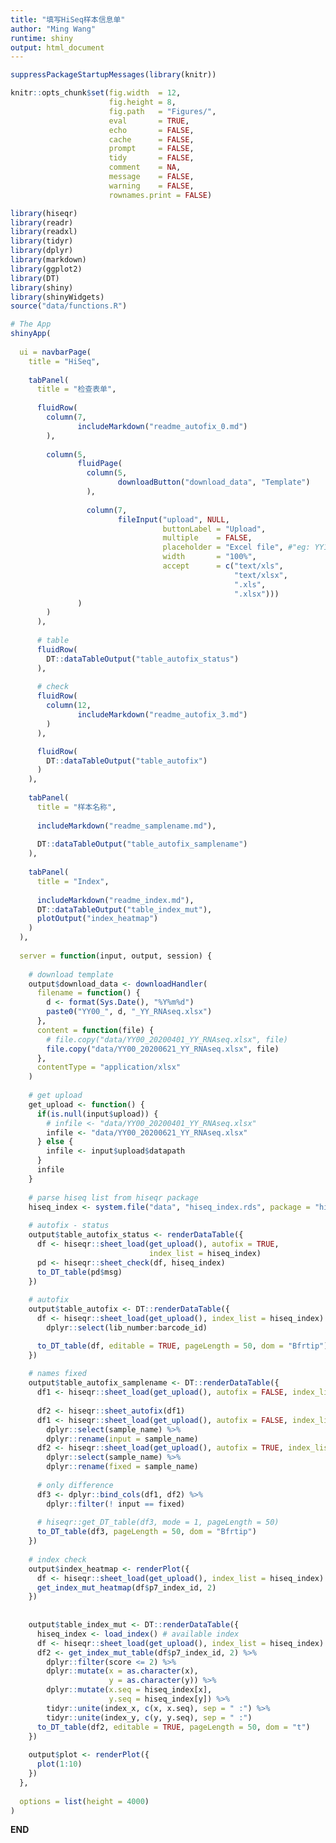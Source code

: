 ```yaml
---
title: "填写HiSeq样本信息单"
author: "Ming Wang"
runtime: shiny
output: html_document
---
```



```r
suppressPackageStartupMessages(library(knitr))

knitr::opts_chunk$set(fig.width  = 12, 
                      fig.height = 8, 
                      fig.path   = "Figures/",
                      eval       = TRUE,
                      echo       = FALSE,
                      cache      = FALSE,
                      prompt     = FALSE,
                      tidy       = FALSE,
                      comment    = NA,
                      message    = FALSE,
                      warning    = FALSE,
                      rownames.print = FALSE)
```


```r
library(hiseqr)
library(readr)
library(readxl)
library(tidyr)
library(dplyr)
library(markdown)
library(ggplot2)
library(DT)
library(shiny)
library(shinyWidgets)
source("data/functions.R")
```


```r
# The App
shinyApp(
  
  ui = navbarPage(
    title = "HiSeq",
    
    tabPanel(
      title = "检查表单",
      
      fluidRow(
        column(7,
               includeMarkdown("readme_autofix_0.md")
        ),
        
        column(5,
               fluidPage(
                 column(5,
                        downloadButton("download_data", "Template")
                 ),
                 
                 column(7,
                        fileInput("upload", NULL,
                                  buttonLabel = "Upload",
                                  multiple    = FALSE,
                                  placeholder = "Excel file", #"eg: YY12_20200401j_WM_RNAseq.xlsx",
                                  width       = "100%",
                                  accept      = c("text/xls",
                                                  "text/xlsx",
                                                  ".xls",
                                                  ".xlsx")))
               )
        )
      ),
      
      # table
      fluidRow(
        DT::dataTableOutput("table_autofix_status")
      ),
      
      # check
      fluidRow(
        column(12,
               includeMarkdown("readme_autofix_3.md")
        )
      ),

      fluidRow(
        DT::dataTableOutput("table_autofix")
      )
    ),
    
    tabPanel(
      title = "样本名称",
      
      includeMarkdown("readme_samplename.md"),
      
      DT::dataTableOutput("table_autofix_samplename")
    ),
    
    tabPanel(
      title = "Index",
      
      includeMarkdown("readme_index.md"),
      DT::dataTableOutput("table_index_mut"),
      plotOutput("index_heatmap")
    )
  ),
  
  server = function(input, output, session) {
    
    # download template
    output$download_data <- downloadHandler(
      filename = function() {
        d <- format(Sys.Date(), "%Y%m%d")
        paste0("YY00_", d, "_YY_RNAseq.xlsx")
      },
      content = function(file) {
        # file.copy("data/YY00_20200401_YY_RNAseq.xlsx", file)
        file.copy("data/YY00_20200621_YY_RNAseq.xlsx", file)
      },
      contentType = "application/xlsx"
    )
    
    # get upload
    get_upload <- function() {
      if(is.null(input$upload)) {
        # infile <- "data/YY00_20200401_YY_RNAseq.xlsx"
        infile <- "data/YY00_20200621_YY_RNAseq.xlsx"
      } else {
        infile <- input$upload$datapath
      }
      infile
    }
    
    # parse hiseq list from hiseqr package
    hiseq_index <- system.file("data", "hiseq_index.rds", package = "hiseqr")
    
    # autofix - status
    output$table_autofix_status <- renderDataTable({
      df <- hiseqr::sheet_load(get_upload(), autofix = TRUE, 
                               index_list = hiseq_index)
      pd <- hiseqr::sheet_check(df, hiseq_index)
      to_DT_table(pd$msg)
    })
    
    # autofix
    output$table_autofix <- DT::renderDataTable({
      df <- hiseqr::sheet_load(get_upload(), index_list = hiseq_index) %>%
        dplyr::select(lib_number:barcode_id)

      to_DT_table(df, editable = TRUE, pageLength = 50, dom = "Bfrtip")
    })
    
    # names fixed
    output$table_autofix_samplename <- DT::renderDataTable({
      df1 <- hiseqr::sheet_load(get_upload(), autofix = FALSE, index_list = hiseq_index)
      
      df2 <- hiseqr::sheet_autofix(df1)
      df1 <- hiseqr::sheet_load(get_upload(), autofix = FALSE, index_list = hiseq_index) %>%
        dplyr::select(sample_name) %>%
        dplyr::rename(input = sample_name)
      df2 <- hiseqr::sheet_load(get_upload(), autofix = TRUE, index_list = hiseq_index) %>%
        dplyr::select(sample_name) %>%
        dplyr::rename(fixed = sample_name)
      
      # only difference
      df3 <- dplyr::bind_cols(df1, df2) %>%
        dplyr::filter(! input == fixed)
      
      # hiseqr::get_DT_table(df3, mode = 1, pageLength = 50)
      to_DT_table(df3, pageLength = 50, dom = "Bfrtip")
    })
    
    # index check
    output$index_heatmap <- renderPlot({
      df <- hiseqr::sheet_load(get_upload(), index_list = hiseq_index)
      get_index_mut_heatmap(df$p7_index_id, 2)
    })
    
    
    output$table_index_mut <- DT::renderDataTable({
      hiseq_index <- load_index() # available index
      df <- hiseqr::sheet_load(get_upload(), index_list = hiseq_index)
      df2 <- get_index_mut_table(df$p7_index_id, 2) %>%
        dplyr::filter(score <= 2) %>%
        dplyr::mutate(x = as.character(x),
                      y = as.character(y)) %>%
        dplyr::mutate(x.seq = hiseq_index[x],
                      y.seq = hiseq_index[y]) %>%
        tidyr::unite(index_x, c(x, x.seq), sep = " :") %>%
        tidyr::unite(index_y, c(y, y.seq), sep = " :")
      to_DT_table(df2, editable = TRUE, pageLength = 50, dom = "t")
    })
    
    output$plot <- renderPlot({
      plot(1:10)
    })
  },
  
  options = list(height = 4000)
)
```






**END**

